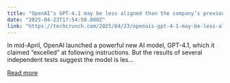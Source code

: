 ```yaml
---
title: "OpenAI’s GPT-4.1 may be less aligned than the company’s previous AI models"
date: "2025-04-23T17:54:58.000Z"
link: "https://techcrunch.com/2025/04/23/openais-gpt-4-1-may-be-less-aligned-than-the-companys-previous-ai-models/"
---
```


In mid-April, OpenAI launched a powerful new AI model, GPT-4.1, which it claimed &#8220;excelled&#8221; at following instructions. But the results of several independent tests suggest the model is les...

[Read more](https://techcrunch.com/2025/04/23/openais-gpt-4-1-may-be-less-aligned-than-the-companys-previous-ai-models/)
